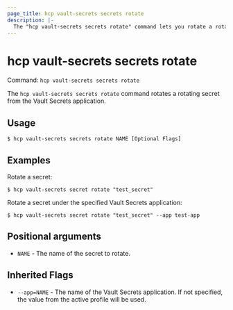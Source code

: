 ```yaml
---
page_title: hcp vault-secrets secrets rotate
description: |-
  The "hcp vault-secrets secrets rotate" command lets you rotate a rotating secret.
---
```


# hcp vault-secrets secrets rotate

Command: `hcp vault-secrets secrets rotate` 

The `hcp vault-secrets secrets rotate` command rotates a rotating secret from
the Vault Secrets application.

## Usage

```shell-session
$ hcp vault-secrets secrets rotate NAME [Optional Flags]
```

## Examples

Rotate a secret:

```shell-session
$ hcp vault-secrets secret rotate "test_secret"
```

Rotate a secret under the specified Vault Secrets application:

```shell-session
$ hcp vault-secrets secret rotate "test_secret" --app test-app
```

## Positional arguments

- `NAME` - The name of the secret to rotate.

## Inherited Flags

- `--app=NAME` - The name of the Vault Secrets application. If not specified, the value from the active profile will be used.

